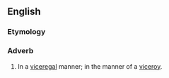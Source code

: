 ==English==

===Etymology===
{{suffix|en|viceregal|ly}}

===Adverb===
{{en-adv}}

# In a [[viceregal]] manner; in the manner of a [[viceroy]].